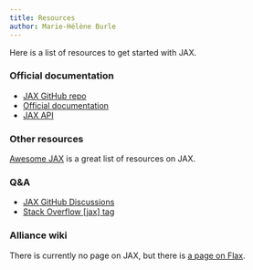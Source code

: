 ```yaml
---
title: Resources
author: Marie-Hélène Burle
---
```


:::{.def}

Here is a list of resources to get started with JAX.

:::

### Official documentation

- [JAX GitHub repo](https://github.com/jax-ml/jax)
- [Official documentation](https://jax.readthedocs.io/en/latest/beginner_guide.html#beginner-guide)
- [JAX API](https://jax.readthedocs.io/en/latest/jax.html)

### Other resources

[Awesome JAX](https://github.com/n2cholas/awesome-jax) is a great list of resources on JAX.

### Q&A

- [JAX GitHub Discussions](https://github.com/jax-ml/jax/discussions)
- [Stack Overflow [jax] tag](https://stackoverflow.com/questions/tagged/jax)

### Alliance wiki

There is currently no page on JAX, but there is [a page on Flax](https://docs.alliancecan.ca/wiki/Flax).
